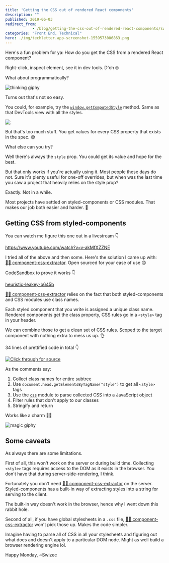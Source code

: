 ```yaml
---
title: 'Getting the CSS out of rendered React components'
description: ""
published: 2019-06-03
redirect_from: 
            - /blog/getting-the-css-out-of-rendered-react-components/swizec/9108
categories: "Front End, Technical"
hero: ./img/techletter.app-screenshot-1559573006863.png
---
```

Here's a fun problem for ya: How do you get the CSS from a rendered React component?





Right-click, inspect element, see it in dev tools. D'oh 🙄



What about programmatically?



![thinking giphy](./img/media-kPtv3UIPrv36cjxqLs-giphy.gif)



Turns out that's not so easy.



You could, for example, try the [`window.getComputedStyle`](https://developer.mozilla.org/en-US/docs/Web/API/Window/getComputedStyle) method. Same as that DevTools view with all the styles.



![](./img/JQoQAck.gif)



But that's too much stuff. You get values for every CSS property that exists in the spec. 😅



What else can you try?



Well there's always the `style` prop. You could get its value and hope for the best.



But that only works if you're actually using it. Most people these days do not. Sure it's plenty useful for one-off overrides, but when was the last time you saw a project that heavily relies on the style prop?



Exactly. Not in a while.



Most projects have settled on styled-components or CSS modules. That makes our job both easier and harder. 🤨



## Getting CSS from styled-components



You can watch me figure this one out in a livestream 👇



https://www.youtube.com/watch?v=v-akMfXZZNE



I tried all of the above and then some. Here's the solution I came up with: [👨‍🎨 component-css-extractor](https://github.com/Swizec/component-css-extractor). Open sourced for your ease of use 😊



CodeSandbox to prove it works 👇



[heuristic-leakey-b645b](https://codesandbox.io/embed/heuristic-leakey-b645b?fontsize=14)



[👨‍🎨 component-css-extractor](https://github.com/Swizec/component-css-extractor) relies on the fact that both styled-components and CSS modules use class names.



Each styled component that you write is assigned a unique class name. Rendered components get the class property, CSS rules go in a `<style>` tag in your header.



We can combine those to get a clean set of CSS rules. Scoped to the target component with nothing extra to mess us up. 👌



34 lines of prettified code in total 👇



[![Click through for source](./img/techletter.app-screenshot-1559573006863.png)](https://carbon.now.sh/?bg=rgba(255,255,255,1)&t=seti&l=javascript&ds=true&wc=true&wa=true&pv=48px&ph=32px&ln=false&code=\import%20css%20from%20%22css%22%3B%0A%0Afunction%20getClassNames(node)%20%7B%0A%20%20%20%20return%20%5B%0A%20%20%20%20%20%20%20%20node.className%2C%0A%20%20%20%20%20%20%20%20...Array.from(node.children).map(getClassNames)%0A%20%20%20%20%5D.flat()%3B%0A%7D%0A%0Aexport%20default%20function%20extractCSS(node)%20%7B%0A%20%20%20%20%2F%2F%20Collect%20class%20names%20for%20a%20DOM%20subtree%0A%20%20%20%20%2F%2F%20Works%20for%20styled-components%20and%20CSS%20modules%20(anything%20based%20on%20CSS%20classes)%0A%20%20%20%20const%20classNames%20%3D%20getClassNames(node)%0A%20%20%20%20%20%20%20%20.map(name%20%3D%3E%20name.split(%22%20%22))%0A%20%20%20%20%20%20%20%20.flat()%0A%20%20%20%20%20%20%20%20.map(name%20%3D%3E%20%60.%24%7Bname%7D%60)%3B%0A%0A%20%20%20%20%2F%2F%20Gets%20embedded%20CSS%20for%20the%20entire%20page%0A%20%20%20%20const%20cssStyles%20%3D%20Array.from(document.head.getElementsByTagName(%22style%22))%0A%20%20%20%20%20%20%20%20.map(style%20%3D%3E%20style.innerHTML)%0A%20%20%20%20%20%20%20%20.join(%22%22)%3B%0A%0A%20%20%20%20%2F%2F%20Filters%20CSS%20for%20our%20classes%0A%20%20%20%20const%20parsedCSS%20%3D%20css.parse(cssStyles)%3B%0A%20%20%20%20parsedCSS.stylesheet.rules%20%3D%20parsedCSS.stylesheet.rules%0A%20%20%20%20%20%20%20%20.filter(rule%20%3D%3E%20rule.type%20%3D%3D%3D%20%22rule%22)%0A%20%20%20%20%20%20%20%20.filter(rule%20%3D%3E%0A%20%20%20%20%20%20%20%20%20%20%20%20rule.selectors.some(selector%20%3D%3E%0A%20%20%20%20%20%20%20%20%20%20%20%20%20%20%20%20classNames.some(name%20%3D%3E%20name%20%3D%3D%3D%20selector)%0A%20%20%20%20%20%20%20%20%20%20%20%20)%0A%20%20%20%20%20%20%20%20)%3B%0A%0A%20%20%20%20return%20css.stringify(parsedCSS)%3B%0A%7D)



As the comments say:



1. Collect class names for entire subtree
2. Use `document.head.getElementsByTagName("style")` to get all `<style>` tags
3. Use the [`css`](https://github.com/reworkcss/css) module to parse collected CSS into a JavaScript object
4. Filter rules that don't apply to our classes
5. Stringify and return



Works like a charm 👨‍🎨



![magic giphy](./img/media-12NUbkX6p4xOO4-giphy.gif)



## Some caveats



As always there are some limitations.



First of all, this won't work on the server or during build time. Collecting `<style>` tags requires access to the DOM as it exists in the browser. You don't have that during server-side-rendering, I think.



Fortunately you don't need [👨‍🎨 component-css-extractor](https://github.com/Swizec/component-css-extractor) on the server. Styled-components has a built-in way of extracting styles into a string for serving to the client.



The built-in way doesn't work in the browser, hence why I went down this rabbit hole.



Second of all, if you have global stylesheets in a `.css` file, [👨‍🎨 component-css-extractor](https://github.com/Swizec/component-css-extractor) won't pick those up. Makes the code simpler.



Imagine having to parse all of CSS in all your stylesheets and figuring out what does and doesn't apply to a particular DOM node. Might as well build a browser rendering engine lol.



Happy Monday, ~Swizec